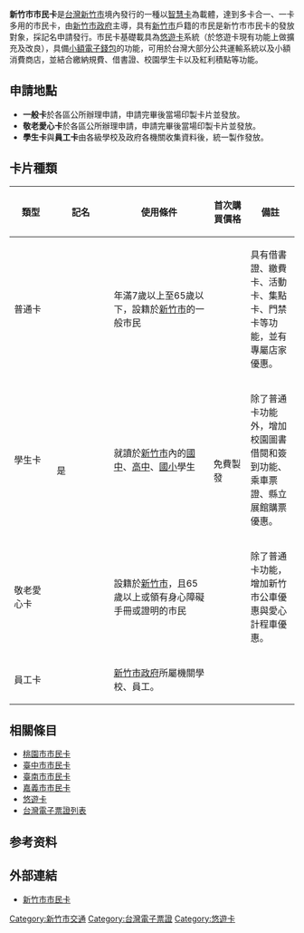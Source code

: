 {{unreferenced|time=2014-11-13T11:24:09+00:00}}
{{Infobox electronic payment
| logo=                
| name=                新竹市市民卡<br><small>Hsinchu City Resident Card</small>
| location=            {{ROC-TW}} [[新竹市|新竹市]]
| launched=            2013年
| currency=            [[新臺幣|TWD]]
| credit_expiry=       無
| maximum_credit=      NT$10,000
| automatic_recharge=  
| technology_1=        
| manager=             [[新竹市政府|新竹市政府]]
| homepage=            http://citycard.hccg.gov.tw/
}}

'''新竹市市民卡'''是[[台灣|台灣]][[新竹市|新竹市]]境內發行的一種以[[智慧卡|智慧卡]]為載體，達到多卡合一、一卡多用的市民卡，由[[新竹市政府|新竹市政府]]主導，具有[[新竹市|新竹市]]戶籍的市民是新竹市市民卡的發放對象，採記名申請發行。市民卡基礎載具為[[悠遊卡|悠遊卡]]系統（於悠遊卡現有功能上做擴充及改良），具備[[電子貨幣|小額電子錢包]]的功能，可用於台灣大部分公共運輸系統以及小額消費商店，並結合繳納規費、借書證、校園學生卡以及紅利積點等功能。

== 申請地點 ==
*'''一般卡'''於各區公所辦理申請，申請完畢後當場印製卡片並發放。
*'''敬老愛心卡'''於各區公所辦理申請，申請完畢後當場印製卡片並發放。
*'''學生卡'''與'''員工卡'''由各級學校及政府各機關收集資料後，統一製作發放。

== 卡片種類 ==
{| border="1" class="wikitable"
|-
!width=15%|類型 !!width=2%|記名 !!width=35%|使用條件 !!width=13%|首次購買價格 !!width=35%|備註
|-
|普通卡 ||rowspan=4|是 ||年滿7歲以上至65歲以下，設籍於[[新竹市|新竹市]]的一般市民 ||rowspan=4|免費製發 ||具有借書證、繳費卡、活動卡、集點卡、門禁卡等功能，並有專屬店家優惠。
|-
|學生卡 ||就讀於[[新竹市|新竹市]]內的[[國中|國中]]、[[高中|高中]]、[[國小|國小]]學生 ||除了普通卡功能外，增加校園圖書借閱和簽到功能、乘車票證、縣立展館購票優惠。
|-
|敬老愛心卡 ||設籍於[[新竹市|新竹市]]，且65歲以上或領有身心障礙手冊或證明的市民 ||除了普通卡功能，增加新竹市公車優惠與愛心計程車優惠。
|-
|員工卡 ||[[新竹市政府|新竹市政府]]所屬機關學校、員工。||
|}

== 相關條目 ==
*[[桃園市市民卡|桃園市市民卡]]
*[[臺中市市民卡|臺中市市民卡]]
*[[臺南市市民卡|臺南市市民卡]]
*[[嘉義市市民卡|嘉義市市民卡]]
*[[悠遊卡|悠遊卡]]
*[[台灣電子票證列表|台灣電子票證列表]]

== 参考资料 ==
{{reflist|2}}

==外部連結==
*[http://citycard.hccg.gov.tw/ 新竹市市民卡] {{Wayback|url=http://citycard.hccg.gov.tw/ |date=20210224002906 }}

{{悠遊卡}}
{{市民卡}}
[[Category:新竹市交通|Category:新竹市交通]]
[[Category:台灣電子票證|Category:台灣電子票證]]
[[Category:悠遊卡|Category:悠遊卡]]